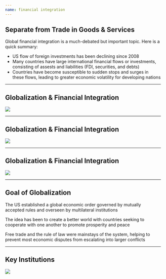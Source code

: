 ```yaml
---
name: financial integration
---
```


## Separate from Trade in Goods & Services

Global [financial integration]{.hp} is a much-debated but important topic. Here is a quick summary:

::: {.incremental}
- US flow of foreign investments has been [declining since 2008]{.hp} 
- Many countries have [large international financial flows]{.hp} or investments, consisting of assests and liabilities (FDI, securities, and debts)
- Countries have become susceptible to [sudden stops and surges]{.hp} in these flows, leading to greater economic volatility for developing nations
:::

---

## Globalization & Financial Integration

![](images/globalization-financial-investments.png){fig-align="center"}

---

## Globalization & Financial Integration

![](images/globalization-stable-volatile-investments.png){fig-align="center"}

---

## Globalization & Financial Integration

![](images/globalization-susceptible-crises.png){fig-align="center"}

---

## Goal of Globalization

The US established a global economic order governed by mutually accepted rules and overseen by multilateral institutions

The idea has been to create a better world with countries seeking to cooperate with one another to promote [prosperity and peace]{.hp} 

[Free trade]{.hp} and the [rule of law]{.hp} were mainstays of the system, helping to prevent most economic disputes from escalating into larger conflicts

---

## Key Institutions

![](images/globalization-organizations.png){fig-align="center"}
